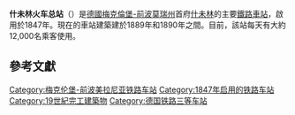 {{Infobox station
| name                = 什未林火车总站<br>Schwerin Hauptbahnhof
| native_name         = 
| native_name_lang    = de
| symbol = rail | symbol2 = 
| symbol_location     = de
| type                = 直通站
| image               = Schwerin, Hauptbahnhof.jpg
| alt                 = 
| caption             = 
| other_name          = 
| address             = [[梅克倫堡-前波莫瑞州|梅克倫堡-前波莫瑞州]][[什未林|什未林]]
| country             = {{GER}}
| coordinates         = {{coord|53|38|04|N|11|24|29|E|region:DE-MV_type:railwaystation|format=dms|display=inline,title}}
| elevation           = <!-- {{convert|0|m|abbr=on}} -->
| owned               = [[德国铁路|德国铁路]]
| operator            = [[德国铁路|德国铁路]]
| line                = 	
*Hagenow–Bad Kleinen（–Rostock）（KBS 100）<br>
*（柏林–）路德維希·斯特拉斯特（Bud Kleinen）-維斯馬（Wismar）（KBS 204）<br>
*什未林–帕奇姆（KBS 152）<br>
*什未林·雷納（KBS 152）<br>
| platforms           = 4
| tracks              = 
| connections         = 
| code                = {{Deutsche Bahn station codes|code=5755<ref name =categories/>|ds100=WS<ref name=Eisenbahnatlas>{{cite book|title=Eisenbahnatlas Deutschland (German railway atlas)| edition=2009/2010 |publisher= Schweers + Wall | year= 2009 |isbn= 978-3-89494-139-0}}</ref>|ibnr=8010324|category=3<ref name =categories>{{DBCatsURL}}</ref>}}
| architect           = 
| architectural_style = 
| opened              = 1847
| closed              =
| passengers          = 
| pass_year           = 
| website             = [https://www.bahnhof.de/bahnhof-de/Schwerin_Hbf-1026276 www.bahnhof.de]
| map_type            = Mecklenburg-Vorpommern
| map_caption         = Location within Mecklenburg-Vorpommern
| embedded            = {{Infobox mapframe
| stroke-colour       = #C60C30
| stroke-width        = 3
| marker              = rail-underground
| marker-colour       = #009D58
| zoom                = 15
}}
| services            = 

}}

'''什未林火车总站'''（{{lang-de|Schwerin Hauptbahnhof}}）是[[德國|德國]][[梅克倫堡-前波莫瑞州|梅克倫堡-前波莫瑞州]]首府[[什未林|什未林]]的主要[[鐵路車站|鐵路車站]]，啟用於1847年。現在的車站建築建於1889年和1890年之間。目前，該站每天有大約12,000名乘客使用。

==參考文獻==
{{reflist}}

{{Commons category|Schwerin Hauptbahnhof}}
{{DEFAULTSORT:Schwerin Hauptbahnhof}}
[[Category:梅克伦堡-前波美拉尼亚铁路车站|Category:梅克伦堡-前波美拉尼亚铁路车站]]
[[Category:1847年启用的铁路车站|Category:1847年启用的铁路车站]]
[[Category:19世紀完工建築物|Category:19世紀完工建築物]]
[[Category:德国铁路三等车站|Category:德国铁路三等车站]]
{{transp-stub}}